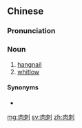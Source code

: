 ==Chinese==
{{zh-forms}}

===Pronunciation===
{{zh-pron
|m=ròucì
|c=juk6 cek3,juk6 ci3
|mn=bah-chhì
|cat=n
}}

===Noun===
{{zh-noun}}

# [[hangnail]] {{gloss|protruding piece of nail tissue or skin near base of fingernail or toenail}}
# [[whitlow]] {{gloss|an infection under the cuticle of a fingernail or toenail}}

====Synonyms====
* {{zh-l|倒刺}}

[[mg:肉刺]]
[[sv:肉刺]]
[[zh:肉刺]]